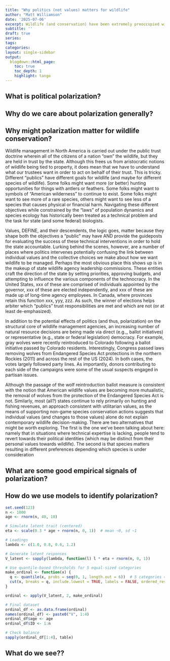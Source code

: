 ```yaml
---
title: "Why politics (not values) matters for wildlife"
author: "Matt Williamson"
date: '2025-07-06'
excerpt: Wildlife (and conservation) have been extremely preoccupied with individual values, attitudes, and beliefs as precursors for behavioral change. Here we try to build an alternative explanatation for why wildlife conservation is (increasingly) hard
subtitle: ''
draft: true
series: 
tags: 
categories: 
layout: single-sidebar
output:
  blogdown::html_page:
    toc: true
    toc_depth: 1
    highlight: tango
---
```


## What is political polarization?

## Why do we care about polarization generally?

## Why might polarization matter for wildlife conservation?
Wildlife management in North America is carried out under the public trust doctrine wherein all of the citizens of a nation "own" the wildlife, but they are held in trust by the state. Although this frees us from aristocratic notions of wildlife being tied to property, it does mean that we have to understand what our trustees want in order to act on behalf of their trust. This is tricky. Different "publics" have different goals for wildlife (and maybe for different species of wildlife). Some folks might want more (or better) hunting opportunities for things with antlers or feathers. Some folks might want to symbols of "American wilderness" to continue to exist. Some folks might want to see more of a rare species, others might want to see less of a species that causes physical or financial harm. Navigating these different objectives while constrained by the "laws" of population dynamics and species ecology has historically been treated as a technical problem and the task for state (and some federal) biologists. 

Values, DEFINE, and their descendents, the logic goes, matter because they shape both the objectives a "public" may have AND provide the guideposts for evaluating the success of these technical interventions in order to hold the state accountable. Lurking behind the scenes, however, are a number of places where politics intervenes potentially confusing the link between individual values and the collective choices we make about how we want wildlife to be managed. Perhaps the most obvious place this shows up is in the makeup of state wildlife agency leadership commissions. These entities craft the direction of the state by setting priorities, approving budgets, and attempting to influence the various components of the technocracy. In the United States, xxx of these are comprised of individuals appointed by the governor, xxx of these are elected independently, and xxx of these are made up of long-time agency employees. In Canada, where provinces retain this function xxx, yyy, zzz.  As such, the winner of elections helps arbiter which "publics" trust responsibilities are met and which are not (or at least de-emphasized). 

In addition to the potential effects of politics (and thus, polarization) on the structural core of wildlife management agencies, an increasing number of natural resource decisions are being made via direct (e.g.,, ballot initiatives) or representative (e.g., state or federal legislation) democracy. For example, gray wolves were recently reintroduced to Colorado following a ballot initiative passed by Colorado residents. Interestingly, Congress passed laws removing wolves from Endangered Species Act protections in the northern Rockies (2011) and across the rest of the US (2024). In both cases, the votes largely followed party lines. As importantly, donors contributing to each side of the campaigns were some of the usual suspects engaged in partisan issues. 

Although the passage of the wolf reintroduction ballot measure is consistent with the notion that American wildlife values are becoming more mutualistic, the removal of wolves from the protection of the Endangered Species Act is not. Similarly, most (all?) states continue to rely primarily on hunting and fishing revenues, an approach consistent with utilitarian values, as the means of supporting non-game species conservation actions suggests that individual values (and changes to those values) alone do not explain contemporary wildlife decision-making. There are two alternatives that might be worth exploring. The first is the one we've been talking about here: namely that in situations where technical expertise is lacking, people tend to revert towards their political identities (which may be distinct from their personal values towards wildlife). The second is that species matters resulting in different preferences depending which species is under consideration

## What are some good empirical signals of polarization?

## How do we use models to identify polarization?

```r
set.seed(123)
n <- 1000
age <- rnorm(n, 40, 10)

# Simulate latent trait (centered)
eta <- scale(0.3 * age + rnorm(n, 0, 1))  # mean ~0, sd ~1

# Loadings
lambda <- c(1.0, 0.8, 0.6, 1.2)

# Generate latent responses
V_latent <- sapply(lambda, function(l) l * eta + rnorm(n, 0, 1))

# Use quantile-based thresholds for 5 equal-sized categories
make_ordinal <- function(x) {
  q <- quantile(x, probs = seq(0, 1, length.out = 6))  # 5 categories = 6 cutpoints
  cut(x, breaks = q, include.lowest = TRUE, labels = FALSE, ordered_result = TRUE)
}

ordinal <- apply(V_latent, 2, make_ordinal)

# Final dataset
ordinal_df <- as.data.frame(ordinal)
names(ordinal_df) <- paste0("V", 1:4)
ordinal_df$age <- age
ordinal_df$ID <- 1:n

# Check balance
sapply(ordinal_df[1:4], table)


```


## What do we see??